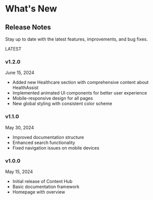 
# What's New

## Release Notes

Stay up to date with the latest features, improvements, and bug fixes.

<div
  style={{
    border: '1px solid #e5e7eb',
    borderRadius: '0.75rem',
    padding: '1.25rem',
    marginBottom: '1.5rem',
    backgroundColor: '#f0f9ff',
    position: 'relative',
    overflow: 'hidden'
  }}
>
  <div
    style={{
      position: 'absolute',
      top: '12px',
      right: '-20px',
      backgroundColor: '#0ea5e9',
      color: 'white',
      padding: '0.25rem 1.5rem',
      transform: 'rotate(45deg)',
      fontWeight: 'bold',
      fontSize: '0.75rem',
      boxShadow: '0 1px 2px rgba(0, 0, 0, 0.1)'
    }}
  >
    LATEST
  </div>
  
  <div style={{ display: 'flex', justifyContent: 'space-between', alignItems: 'center', marginBottom: '0.75rem' }}>
    <h3 style={{ 
      fontSize: '1.125rem', 
      fontWeight: 'bold',
      color: '#0369a1' 
    }}>
      v1.2.0
    </h3>
    <span style={{ fontSize: '0.875rem', color: '#6b7280' }}>June 15, 2024</span>
  </div>
  
  <ul style={{ 
    paddingLeft: '1.5rem',
    margin: '0',
    listStyleType: 'disc' 
  }}>
    <li style={{ marginBottom: '0.5rem', fontSize: '0.9rem' }}>
      Added new Healthcare section with comprehensive content about HealthAssist
    </li>
    <li style={{ marginBottom: '0.5rem', fontSize: '0.9rem' }}>
      Implemented animated UI components for better user experience
    </li>
    <li style={{ marginBottom: '0.5rem', fontSize: '0.9rem' }}>
      Mobile-responsive design for all pages
    </li>
    <li style={{ marginBottom: '0.5rem', fontSize: '0.9rem' }}>
      New global styling with consistent color scheme
    </li>
  </ul>
</div>

<div
  style={{
    border: '1px solid #e5e7eb',
    borderRadius: '0.75rem',
    padding: '1.25rem',
    marginBottom: '1.5rem',
    backgroundColor: '#ffffff',
    position: 'relative'
  }}
>
  <div style={{ display: 'flex', justifyContent: 'space-between', alignItems: 'center', marginBottom: '0.75rem' }}>
    <h3 style={{ 
      fontSize: '1.125rem', 
      fontWeight: 'bold',
      color: '#111827' 
    }}>
      v1.1.0
    </h3>
    <span style={{ fontSize: '0.875rem', color: '#6b7280' }}>May 30, 2024</span>
  </div>
  
  <ul style={{ 
    paddingLeft: '1.5rem',
    margin: '0',
    listStyleType: 'disc' 
  }}>
    <li style={{ marginBottom: '0.5rem', fontSize: '0.9rem' }}>
      Improved documentation structure
    </li>
    <li style={{ marginBottom: '0.5rem', fontSize: '0.9rem' }}>
      Enhanced search functionality
    </li>
    <li style={{ marginBottom: '0.5rem', fontSize: '0.9rem' }}>
      Fixed navigation issues on mobile devices
    </li>
  </ul>
</div>

<div
  style={{
    border: '1px solid #e5e7eb',
    borderRadius: '0.75rem',
    padding: '1.25rem',
    marginBottom: '1.5rem',
    backgroundColor: '#ffffff',
    position: 'relative'
  }}
>
  <div style={{ display: 'flex', justifyContent: 'space-between', alignItems: 'center', marginBottom: '0.75rem' }}>
    <h3 style={{ 
      fontSize: '1.125rem', 
      fontWeight: 'bold',
      color: '#111827' 
    }}>
      v1.0.0
    </h3>
    <span style={{ fontSize: '0.875rem', color: '#6b7280' }}>May 15, 2024</span>
  </div>
  
  <ul style={{ 
    paddingLeft: '1.5rem',
    margin: '0',
    listStyleType: 'disc' 
  }}>
    <li style={{ marginBottom: '0.5rem', fontSize: '0.9rem' }}>
      Initial release of Content Hub
    </li>
    <li style={{ marginBottom: '0.5rem', fontSize: '0.9rem' }}>
      Basic documentation framework
    </li>
    <li style={{ marginBottom: '0.5rem', fontSize: '0.9rem' }}>
      Homepage with overview
    </li>
  </ul>
</div> 